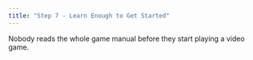 ```yaml
---
title: "Step 7 - Learn Enough to Get Started"
---
```


Nobody reads the whole game manual before they start playing a video game.

